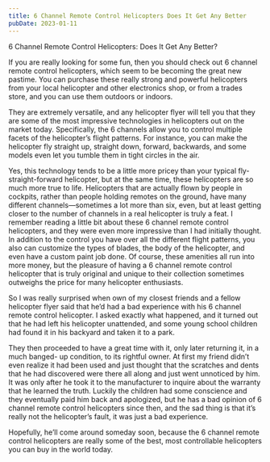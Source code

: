 ```yaml
---
title: 6 Channel Remote Control Helicopters Does It Get Any Better
pubDate: 2023-01-11
---
```


6 Channel Remote Control Helicopters: Does It Get Any Better?

If you are really looking for some fun, then you should check out 6 channel remote control helicopters, which seem to be becoming the great new pastime.  You can purchase these really strong and powerful helicopters from your local helicopter and other electronics shop, or from a trades store, and you can use them outdoors or indoors.

They are extremely versatile, and any helicopter flyer will tell you that they are some of the most impressive technologies in helicopters out on the market today.  Specifically, the 6 channels allow you to control multiple facets of the helicopter’s flight patterns.  For instance, you can make the helicopter fly straight up, straight down, forward, backwards, and some models even let you tumble them in tight circles in the air.

Yes, this technology tends to be a little more pricey than your typical fly-straight-forward helicopter, but at the same time, these helicopters are so much more true to life.  Helicopters that are actually flown by people in cockpits, rather than people holding remotes on the ground, have many different channels—sometimes a lot more than six, even, but at least getting closer to the number of channels in a real helicopter is truly a feat.  I remember reading a little bit about these 6 channel remote control helicopters, and they were even more impressive than I had initially thought.  In addition to the control you have over all the different flight patterns, you also can customize the types of blades, the body of the helicopter, and even have a custom paint job done.  Of course, these amenities all run into more money, but the pleasure of having a 6 channel remote control helicopter that is truly original and unique to their collection sometimes outweighs the price for many helicopter enthusiasts.

So I was really surprised when own of my closest friends and a fellow helicopter flyer said that he’d had a bad experience with his 6 channel remote control helicopter.  I asked exactly what happened, and it turned out that he had left his helicopter unattended, and some young school children had found it in his backyard and taken it to a park.

They then proceeded to have a great time with it, only later returning it, in a much banged- up condition, to its rightful owner.  At first my friend didn’t even realize it had been used and just thought that the scratches and dents that he had discovered were there all along and just went unnoticed by him.  It was only after he took it to the manufacturer to inquire about the warranty that he learned the truth.  Luckily the children had some conscience and they eventually paid him back and apologized, but he has a bad opinion of 6 channel remote control helicopters since then, and the sad thing is that it’s really not the helicopter’s fault, it was just a bad experience.

Hopefully, he’ll come around someday soon, because the 6 channel remote control helicopters are really some of the best, most controllable helicopters you can buy in the world today.